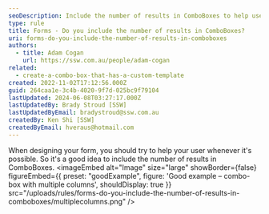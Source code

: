 ```yaml
---
seoDescription: Include the number of results in ComboBoxes to help users quickly identify available options and make informed decisions.
type: rule
title: Forms - Do you include the number of results in ComboBoxes?
uri: forms-do-you-include-the-number-of-results-in-comboboxes
authors:
  - title: Adam Cogan
    url: https://ssw.com.au/people/adam-cogan
related:
  - create-a-combo-box-that-has-a-custom-template
created: 2022-11-02T17:12:56.000Z
guid: 264caa1e-3c4b-4020-9f7d-025bc9f79104
lastUpdated: 2024-06-08T03:27:17.000Z
lastUpdatedBy: Brady Stroud [SSW]
lastUpdatedByEmail: bradystroud@ssw.com.au
createdBy: Ken Shi [SSW]
createdByEmail: hveraus@hotmail.com
---
```


When designing your form, you should try to help your user whenever it's possible. So it's a good idea to include the number of results in ComboBoxes.
<imageEmbed
  alt="Image"
  size="large"
  showBorder={false}
  figureEmbed={{
    preset: "goodExample",
    figure: 'Good example – combo-box with multiple columns',
    shouldDisplay: true
  }}
  src="/uploads/rules/forms-do-you-include-the-number-of-results-in-comboboxes/multiplecolumns.png"
/>
